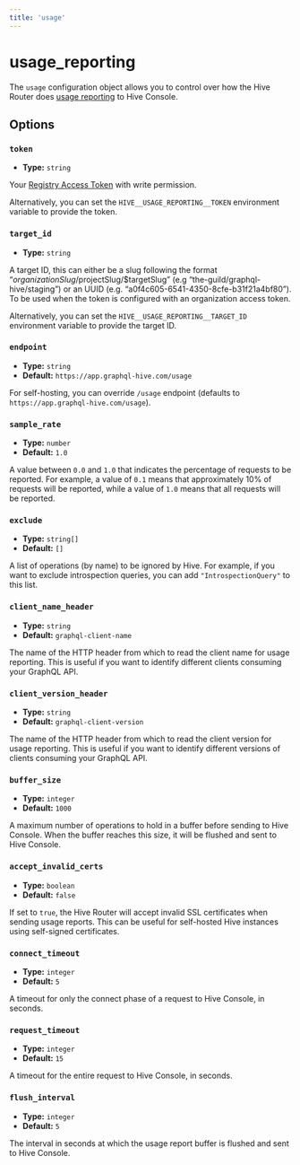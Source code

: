 ```yaml
---
title: 'usage'
---
```


# usage_reporting

The `usage` configuration object allows you to control over how the Hive Router does
[usage reporting](../../schema-registry/usage-reporting) to Hive Console.

## Options

### `token`

- **Type:** `string`

Your
[Registry Access Token](https://the-guild.dev/graphql/hive/docs/management/targets#registry-access-tokens)
with write permission.

Alternatively, you can set the `HIVE__USAGE_REPORTING__TOKEN` environment variable to provide the
token.

### `target_id`

- **Type:** `string`

A target ID, this can either be a slug following the format
“$organizationSlug/$projectSlug/$targetSlug” (e.g “the-guild/graphql-hive/staging”) or an UUID (e.g.
“a0f4c605-6541-4350-8cfe-b31f21a4bf80”). To be used when the token is configured with an
organization access token.

Alternatively, you can set the `HIVE__USAGE_REPORTING__TARGET_ID` environment variable to provide
the target ID.

### `endpoint`

- **Type:** `string`
- **Default:** `https://app.graphql-hive.com/usage`

For self-hosting, you can override `/usage` endpoint (defaults to
`https://app.graphql-hive.com/usage`).

### `sample_rate`

- **Type:** `number`
- **Default:** `1.0`

A value between `0.0` and `1.0` that indicates the percentage of requests to be reported. For
example, a value of `0.1` means that approximately 10% of requests will be reported, while a value
of `1.0` means that all requests will be reported.

### `exclude`

- **Type:** `string[]`
- **Default:** `[]`

A list of operations (by name) to be ignored by Hive. For example, if you want to exclude
introspection queries, you can add `"IntrospectionQuery"` to this list.

### `client_name_header`

- **Type:** `string`
- **Default:** `graphql-client-name`

The name of the HTTP header from which to read the client name for usage reporting. This is useful
if you want to identify different clients consuming your GraphQL API.

### `client_version_header`

- **Type:** `string`
- **Default:** `graphql-client-version`

The name of the HTTP header from which to read the client version for usage reporting. This is
useful if you want to identify different versions of clients consuming your GraphQL API.

### `buffer_size`

- **Type:** `integer`
- **Default:** `1000`

A maximum number of operations to hold in a buffer before sending to Hive Console. When the buffer
reaches this size, it will be flushed and sent to Hive Console.

### `accept_invalid_certs`

- **Type:** `boolean`
- **Default:** `false`

If set to `true`, the Hive Router will accept invalid SSL certificates when sending usage reports.
This can be useful for self-hosted Hive instances using self-signed certificates.

### `connect_timeout`

- **Type:** `integer`
- **Default:** `5`

A timeout for only the connect phase of a request to Hive Console, in seconds.

### `request_timeout`

- **Type:** `integer`
- **Default:** `15`

A timeout for the entire request to Hive Console, in seconds.

### `flush_interval`

- **Type:** `integer`
- **Default:** `5`

The interval in seconds at which the usage report buffer is flushed and sent to Hive Console.
